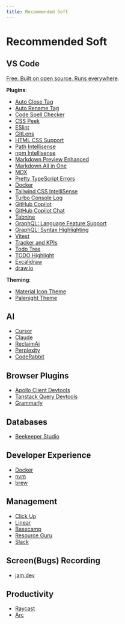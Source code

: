 ```yaml
---
title: Recommended Soft
---
```


# Recommended Soft

## VS Code

[Free. Built on open source. Runs everywhere](https://code.visualstudio.com/).

**Plugins**:

- [Auto Close Tag](https://github.com/formulahendry/vscode-auto-close-tag)
- [Auto Rename Tag](https://github.com/formulahendry/vscode-auto-rename-tag)
- [Code Spell Checker](https://github.com/streetsidesoftware/vscode-spell-checker)
- [CSS Peek](https://github.com/pranaygp/vscode-css-peek)
- [ESlint](https://github.com/Microsoft/vscode-eslint)
- [GitLens](https://github.com/gitkraken/vscode-gitlens)
- [HTML CSS Support](https://github.com/ecmel/vscode-html-css)
- [Path Intellisense](https://github.com/ChristianKohler/PathIntellisense)
- [npm Intellisense](https://github.com/ChristianKohler/NpmIntellisense)
- [Markdown Preview Enhanced](https://github.com/shd101wyy/vscode-markdown-preview-enhanced)
- [Markdown All in One](https://github.com/yzhang-gh/vscode-markdown)
- [MDX](https://marketplace.visualstudio.com/items?itemName=unifiedjs.vscode-mdx)
- [Pretty TypeScript Errors](https://github.com/yoavbls/pretty-ts-errors)
- [Docker](https://code.visualstudio.com/docs/containers/overview)
- [Tailwind CSS IntelliSense](https://marketplace.visualstudio.com/items?itemName=bradlc.vscode-tailwindcss)
- [Turbo Console Log](https://marketplace.visualstudio.com/items?itemName=ChakrounAnas.turbo-console-log)
- [GitHub Copilot](https://marketplace.visualstudio.com/items?itemName=GitHub.copilot)
- [GitHub Copilot Chat](https://marketplace.visualstudio.com/items?itemName=GitHub.copilot-chat)
- [Tabnine](https://www.tabnine.com)
- [GraphQL: Language Feature Support](https://marketplace.visualstudio.com/items?itemName=GraphQL.vscode-graphql)
- [GraphQL: Syntax Highlighting](https://marketplace.visualstudio.com/items?itemName=GraphQL.vscode-graphql-syntax)
- [Vitest](https://github.com/vitest-dev/vscode)
- [Tracker and KPIs](https://www.software.com)
- [Todo Tree](https://github.com/Gruntfuggly/todo-tree)
- [TODO Highlight](https://github.com/wayou/vscode-todo-highlight.git)
- [Excalidraw](https://github.com/excalidraw/excalidraw-vscode)
- [draw.io](https://github.com/hediet/vscode-drawio)

**Theming**:

- [Material Icon Theme](https://github.com/PKief/vscode-material-icon-theme)
- [Palenight Theme](https://github.com/whizkydee/vscode-palenight-theme)

## AI

- [Cursor](https://www.cursor.com/)
- [Claude](https://claude.ai)
- [ReclaimAi](https://reclaim.ai/)
- [Perplexity](https://www.perplexity.ai)
- [CodeRabbit](https://www.coderabbit.ai)

## Browser Plugins

- [Apollo Client Devtools](https://chrome.google.com/webstore/detail/apollo-client-developer-t/jdkknkkbebbapilgoeccciglkfbmbnfm)
- [Tanstack Query Devtools](https://tanstack.com/query/latest/docs/framework/react/devtools)
- [Grammarly](https://www.google.com/aclk?sa=l&ai=DChcSEwim992Q8aaDAxVwlYMHHd9WA-IYABAAGgJlZg&ase=2&gclid=CjwKCAiAp5qsBhAPEiwAP0qeJv2s6QRo5ZyhIgAbWmGoXDFU-3pLzTZ6N5QWNa7GOAFnglSxv9B0EBoCGcQQAvD_BwE&sig=AOD64_1XYVnrFelh-p8UfxrsQXAuwDwPPA&q&nis=4&adurl&ved=2ahUKEwi399aQ8aaDAxX6Q_EDHZ9-Ac0Q0Qx6BAgFEAE)

## Databases

- [Beekeeper Studio](https://www.beekeeperstudio.io/)

## Developer Experience

- [Docker](https://www.docker.com/)
- [nvm](https://github.com/nvm-sh/nvm)
- [brew](https://brew.sh/)

## Management

- [Click Up](https://clickup.com/?utm_source=google&utm_medium=cpc&utm_campaign=gs_cpc_em_nnc_brand_trial_all-devices_troas_lp_x_all-departments_x_brand&utm_content=all-countries_kw-target_text_all-industries_all-features_all-use-cases_clickup_exact&utm_term=e_clickup&utm_creative=651395810831_BrandChampion-03072023_rsa&utm_custom1=&utm_custom2=&gad_source=1&gclid=CjwKCAiAp5qsBhAPEiwAP0qeJtfN_G9udOSwSQ9yAK-eaEQeJ_wINTEc4yqb0OHaV6UJptnHVgBmVBoCjxYQAvD_BwE)
- [Linear](https://linear.app/homepage)
- [Basecamp](https://basecamp.com/)
- [Resource Guru](https://resourceguruapp.com/)
- [Slack](https://slack.com/intl/en-gb/)

## Screen(Bugs) Recording

- [jam.dev](https://jam.dev/)

## Productivity

- [Raycast](https://www.raycast.com)
- [Arc](https://arc.net)

